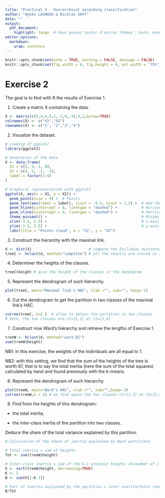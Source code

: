 ```yaml
---
title: "Practical 4 - Hierarchical ascending classification"
author: "Agnès LAGNOUX & Nicolas SAVY"
date: ""
output: 
  pdf_document:
    highlight: tango  # Vous pouvez tester d'autres thèmes : kate, monochrome, etc.
editor_options: 
  markdown: 
    wrap: sentence
---
```


```r
knitr::opts_chunk$set(echo = TRUE, warning = FALSE, message = FALSE)
knitr::opts_chunk$set(fig.width = 6, fig.height = 4, out.width = "75%")
```

# Exercise 2

The goal is to find with R the results of Exercise 1.

1. Create a matrix X containing the data.

```r
X <- matrix(c(5,4,4,5,1,-2,0,-3),4,2,byrow=TRUE)
colnames(X) <- c("X1","X2")
rownames(X) <- c("1", "2","3","4")
```

2.  Visualize the dataset.

```r
# Loading of ggplot2
library(ggplot2)

# Generation of the data
X <- data.frame(
  X1 = c(5, 4, 1, 0),
  X2 = c(4, 5, -2, -3),
  label = factor(1:4)
)

# Graphical reprezentation with ggplot2
ggplot(X, aes(x = X1, y = X2)) +
  geom_point(size = 4) +  # Points
  geom_text(aes(label = label), vjust = -0.5, hjust = 1.5) +  # Add the labels
  geom_hline(yintercept = 0, linetype = "dashed") +           # Horizontal line
  geom_vline(xintercept = 0, linetype = "dashed") +           # Vertical line
  theme_minimal() +                                           # Minimal theme
  xlim(-3.5, 5.5) +                                           # x-axis limits
  ylim(-3.5, 5.5) +                                           # y-axis limits
  labs(title = "Points cloud", x = "X1", y = "X2")
```

3.  Construct the hierarchy with the maximal link.

```r
d <- dist(X)                          # compute the Euclidean distances between points
treeC <- hclust(d, method="complete") # all the results are stored in the object named tree
```

4.  Determiner the heights of the classes.

```r
treeC$height # give the height of the classes in the dendogram
```

5.  Represent the dendrogram of such hierarchy.

```r
plot(treeC, main="Maximal link's HAC", xlab ="", sub="", hang=-1)
```

6.  Cut the dendrogram to get the partition in two classes of the maximal link's HAC.

```r
cutree(treeC, k=2 )  # allow to obtain the partition in two classes
# here, the two classes are C1={1,2} et C2={3,4}
```

7.  Construct now Ward's hiérarchy and retrieve the lengths of Exercise 1.

```r
treeW <- hclust(d, method="ward.D2")
sum(treeW$height)
```

NB1: in this exercise, the weights of the individuals are all equal to 1.

NB2: with this setting, we find that the sum of the heights of
the tree is worth 67, that is to say the total inertia (here the sum of the total squares) calculated by hand and found previously with the $k$-means.

8.  Represent the dendrogram of such hierarchy.

```r
plot(treeW, main="Ward's HAC", xlab ="", sub="",hang=-1)
cutree(treeW,k = 2) # we find again the two classes C1={1,2} et C2={3,4}
```

9.  Find from the heights of this dendrogram:

- the total inertia,

- the inter-class inertia of the partition into two classes.

Deduce the share of the total variance explained by this partition.

```r
# Calculation of the share of inertia explained by Ward partitions

# Total inertia = sum of heights
Tot <- sum(treeW$height)

# Inter-class inertia = sum of the k-1 greatest heights (k=number of classes)
h <- sort(treeW$height, decreasing=TRUE)
K <- 2
B <- sum(h[1:K-1])

# Part of inertia explained by the partition = inter inertia/total inertia
B/Tot 
```
